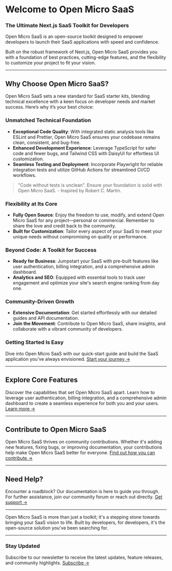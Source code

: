 # Welcome to Open Micro SaaS

### The Ultimate Next.js SaaS Toolkit for Developers

Open Micro SaaS is an open-source toolkit designed to empower developers to launch their SaaS applications with speed and confidence.

Built on the robust framework of Next.js, Open Micro SaaS provides you with a foundation of best practices, cutting-edge features, and the flexibility to customize your project to fit your vision.

---

## Why Choose Open Micro SaaS?

Open Micro SaaS sets a new standard for SaaS starter kits, blending technical excellence with a keen focus on developer needs and market success. Here’s why it’s your best choice:

### **Unmatched Technical Foundation**

- **Exceptional Code Quality**: With integrated static analysis tools like ESLint and Prettier, Open Micro SaaS ensures your codebase remains clean, consistent, and bug-free.
- **Enhanced Development Experience**: Leverage TypeScript for safer code and fewer bugs, and Tailwind CSS with DaisyUI for effortless UI customization.
- **Seamless Testing and Deployment**: Incorporate Playwright for reliable integration tests and utilize GitHub Actions for streamlined CI/CD workflows.

> "Code without tests is unclean". Ensure your foundation is solid with Open Micro SaaS. - Inspired by Robert C. Martin.

### **Flexibility at Its Core**

- **Fully Open Source**: Enjoy the freedom to use, modify, and extend Open Micro SaaS for any project—personal or commercial. Remember to share the love and credit back to the community.
- **Built for Customization**: Tailor every aspect of your SaaS to meet your unique needs without compromising on quality or performance.

### **Beyond Code: A Toolkit for Success**

- **Ready for Business**: Jumpstart your SaaS with pre-built features like user authentication, billing integration, and a comprehensive admin dashboard.
- **Analytics and SEO**: Equipped with essential tools to track user engagement and optimize your site's search engine ranking from day one.

### **Community-Driven Growth**

- **Extensive Documentation**: Get started effortlessly with our detailed guides and API documentation.
- **Join the Movement**: Contribute to Open Micro SaaS, share insights, and collaborate with a vibrant community of developers.

### **Getting Started Is Easy**

Dive into Open Micro SaaS with our quick-start guide and build the SaaS application you've always envisioned. [Start your journey →](/getting-started)

---

## Explore Core Features

Discover the capabilities that set Open Micro SaaS apart. Learn how to leverage user authentication, billing integration, and a comprehensive admin dashboard to create a seamless experience for both you and your users. [Learn more →](/features)

---

## Contribute to Open Micro SaaS

Open Micro SaaS thrives on community contributions. Whether it's adding new features, fixing bugs, or improving documentation, your contributions help make Open Micro SaaS better for everyone. [Find out how you can contribute →](/contribute)

---

## Need Help?

Encounter a roadblock? Our documentation is here to guide you through.
For further assistance, join our community forum or reach out directly. [Get support →](#)

---

Open Micro SaaS is more than just a toolkit; it's a stepping stone towards bringing your SaaS vision to life. Built by developers, for developers, it's the open-source solution you've been searching for.

---

### Stay Updated

Subscribe to our newsletter to receive the latest updates, feature releases, and community highlights. [Subscribe →](#)
